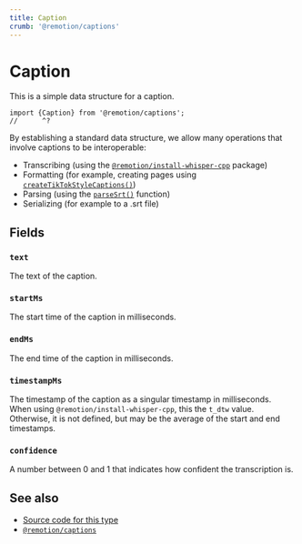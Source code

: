 ```yaml
---
title: Caption
crumb: '@remotion/captions'
---
```


# Caption<AvailableFrom v="4.0.216 "/>

This is a simple data structure for a caption.

```tsx twoslash
import {Caption} from '@remotion/captions';
//      ^?
```

By establishing a standard data structure, we allow many operations that involve captions to be interoperable:

- Transcribing (using the [`@remotion/install-whisper-cpp`](/docs/install-whisper-cpp) package)
- Formatting (for example, creating pages using [`createTikTokStyleCaptions()`](/docs/captions/create-tiktok-style-captions))
- Parsing (using the [`parseSrt()`](/docs/captions/parse-srt) function)
- Serializing (for example to a .srt file)

## Fields

### `text`

The text of the caption.

### `startMs`

The start time of the caption in milliseconds.

### `endMs`

The end time of the caption in milliseconds.

### `timestampMs`

The timestamp of the caption as a singular timestamp in milliseconds.  
When using `@remotion/install-whisper-cpp`, this the `t_dtw` value.  
Otherwise, it is not defined, but may be the average of the start and end timestamps.

### `confidence`

A number between 0 and 1 that indicates how confident the transcription is.

## See also

- [Source code for this type](https://github.com/remotion-dev/remotion/blob/main/packages/captions/src/caption.ts)
- [`@remotion/captions`](/docs/captions)
